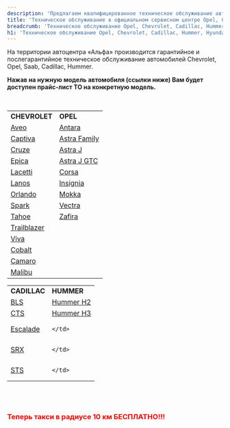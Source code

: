 ```yaml
---
description: 'Предлагаем квалифицированное техническое обслуживание автомобилей. Вы можете подать заявку на гарантийное и послегарантийное ТО, ремонт и обслуживание Шевроле и Опель через сайт или по телефону. Узнайте актуальные цены на техническое обслуживание на сайте.'
title: 'Техническое обслуживание в официальном сервисном центре Opel, Chevrolet, Cadillac, Hummer, Hyundai, Kia, Nissan, Chevrolet Niva в Самаре'
breadcrumb: 'Техническое обслуживание Opel, Chevrolet, Cadillac, Hummer, Hyundai, Kia, Nissan, Chevrolet Niva'
h1: 'Техническое обслуживание Opel, Chevrolet, Cadillac, Hummer, Hyundai, Kia, Nissan, Chevrolet Niva'
---
```

<p>
	 На территории автоцентра «Альфа» производится гарантийное и послегарантийное техническое обслуживание автомобилей Chevrolet, Opel, Saab, Cadillac, Hummer.
</p>
<p>
 <strong>Нажав на нужную модель автомобиля (ссылки ниже) Вам будет доступен прайс-лист ТО на конкретную модель.</strong>
</p>
 <br />
<table class="mb-8 table-fixed">
<tbody>
<tr>
	<td>
 <strong>CHEVROLET</strong>
	</td>
	<td>
 <strong>OPEL</strong>
	</td>
</tr>
<tr>
	<td>
 <a href="/remont/to/aveo/">Aveo</a>
	</td>
	<td>
 <a href="/remont/to/antara/">Antara</a>
	</td>
</tr>
<tr>
	<td>
 <a href="/remont/to/captiva/">Captiva</a>
	</td>
	<td>
 <a href="/remont/to/astra/">Astra Family</a>
	</td>
</tr>
<tr>
	<td>
 <a href="/remont/to/cruze/">Cruze</a>
	</td>
	<td>
 <a href="/remont/to/astra_j/">Astra J</a>
	</td>
</tr>
<tr>
	<td>
 <a href="/remont/to/epica/">Epica</a>
	</td>
	<td>
 <a href="/remont/to/astra_j_gtc/">Astra J GTC</a>
	</td>
</tr>
<tr>
	<td>
 <a href="/remont/to/lacetti/">Lacetti</a>
	</td>
	<td>
 <a href="/remont/to/corsa/">Corsa</a>
	</td>
</tr>
<tr>
	<td>
 <a href="/remont/to/lanos/">Lanos</a>
	</td>
	<td>
 <a href="/remont/to/insignia/">Insignia</a>
	</td>
</tr>
<tr>
	<td>
 <a href="/remont/to/orlando/">Orlando</a>
	</td>
	<td>
 <a href="/remont/to/mokka/">Mokka</a>
	</td>
</tr>
<tr>
	<td>
 <a href="/remont/to/spark/">Spark</a>
	</td>
	<td>
 <a href="/remont/to/vectra/">Vectra</a>
	</td>
</tr>
<tr>
	<td>
 <a href="/remont/to/tahoe/">Tahoe</a>
	</td>
	<td>
 <a href="/remont/to/zafira/">Zafira</a>
	</td>
</tr>
<tr>
	<td>
 <a href="/remont/to/trailblazer/">Trailblazer</a>
	</td>
	<td>
	</td>
</tr>
<tr>
	<td>
 <a href="/remont/to/viva/">Viva</a>
	</td>
	<td>
	</td>
</tr>
<tr>
	<td>
 <a href="/remont/to/cobalt/">Cobalt</a>
	</td>
	<td>
	</td>
</tr>
<tr>
	<td>
 <a href="/remont/to/camaro/">Camaro</a>
	</td>
	<td>
	</td>
</tr>
<tr>
	<td>
 <a href="/remont/to/malibu/">Malibu</a>
	</td>
	<td>
	</td>
</tr>
</tbody>
</table>

<table class="table-fixed">
<tbody>
<tr>
	<td>
 <strong>CADILLAC</strong>
	</td>
	<td>
		<strong>HUMMER</strong>
	</td>
</tr>
<tr>
	<td>
 <a href="/remont/to/bls/">BLS</a>
	</td>
	<td>
		<a href="/remont/to/to_hummer_h2/">Hummer H2</a>
	</td>
</tr>
<tr>
	<td>
 <a href="/remont/to/cts/">CTS</a>
	</td>
	<td>
		<a href="/remont/to/to_hummer_h3/">Hummer H3</a>
	</td>
</tr>
<tr>
	<td>
 <a href="/remont/to/to_escalad/">Escalade</a>
	</td>
	<td>
 
	</td>
</tr>
<tr>
	<td>
 <a href="/remont/to/to_srx/">SRX</a>
	</td>
	<td>
 
	</td>
</tr>
<tr>
	<td>
 <a href="/remont/to/st/">STS</a>
	</td>
	<td>
 
	</td>
</tr>
</tbody>
</table>
 <br />
 <br />
<h3 style="color: red;">Теперь такси в радиусе 10 км БЕСПЛАТНО!!!</h3>